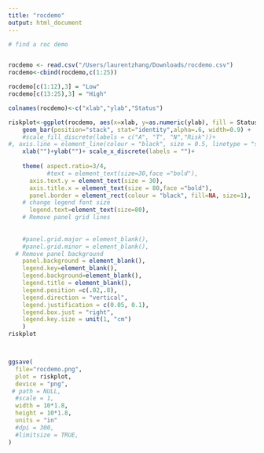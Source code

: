 ```yaml
---
title: "rocdemo"
output: html_document
---
```

```r

# find a roc demo


rocdemo <- read.csv("/Users/laurentzhang/Downloads/rocdemo.csv")
rocdemo<-cbind(rocdemo,c(1:25))
```

```r

rocdemo[c(1:12),3] = "Low"
rocdemo[c(13:25),3] = "High"

colnames(rocdemo)<-c("xlab","ylab","Status")

```


```r
riskplot<-ggplot(rocdemo, aes(x=xlab, y=as.numeric(ylab), fill = Status)) +
    geom_bar(position="stack", stat="identity",alpha=.6, width=0.9) +
    #scale_fill_discrete(labels = c("A", "T", "N","Risk"))+
#, axis.line = element_line(colour = "black", size = 0.5, linetype = "solid"))+
    xlab("")+ylab("")+ scale_x_discrete(labels = "")+
    
    theme( aspect.ratio=3/4,
           #text = element_text(size=30,face ="bold"),
      axis.text.y = element_text(size = 30),
      axis.title.x = element_text(size = 80,face ="bold"),
      panel.border = element_rect(colour = "black", fill=NA, size=1),
    # change legend font size
      legend.text=element_text(size=80),
    # Remove panel grid lines
    
    
    #panel.grid.major = element_blank(),
    #panel.grid.minor = element_blank(),
  # Remove panel background
    panel.background = element_blank(),
    legend.key=element_blank(),
    legend.background=element_blank(),
    legend.title = element_blank(),
    legend.position =c(.02,.8),
    legend.direction = "vertical",
    legend.justification = c(0.05, 0.1),
    legend.box.just = "right",
    legend.key.size = unit(1, "cm")
    )
riskplot



ggsave(
  file="rocdemo.png",
  plot = riskplot,
  device = "png",
 # path = NULL,
  #scale = 1,
  width = 10*1.8,
  height = 10*1.8,
  units = "in"
  #dpi = 300,
  #limitsize = TRUE,
)
```